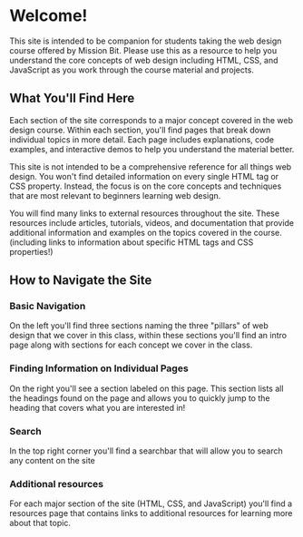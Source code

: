 # Welcome!
This site is intended to be companion for students taking the web design course offered by Mission Bit. 
Please use this as a resource to help you understand the core concepts of web design including HTML, CSS, and JavaScript as you work through the course material and projects.

## What You'll Find Here
Each section of the site corresponds to a major concept covered in the web design course. Within each section, you'll find pages that break down individual topics in more detail. Each page includes explanations, code examples, and interactive demos to help you understand the material better.


This site is not intended to be a comprehensive reference for all things web design. You won't find detailed information on every single HTML tag or CSS property. Instead, the focus is on the core concepts and techniques that are most relevant to beginners learning web design.

You will find many links to external resources throughout the site. These resources include articles, tutorials, videos, and documentation that provide additional information and examples on the topics covered in the course. (including links to information about specific HTML tags and CSS properties!)

## How to Navigate the Site
### Basic Navigation
On the left you'll find three sections naming the three "pillars" of web design that we cover in this class, within these sections you'll find an intro page along with sections for each concept we cover in the class.

### Finding Information on Individual Pages
On the right you'll see a section labeled on this page. This section lists all the headings found on the page and allows you to quickly jump to the heading that covers what you are interested in!


### Search
In the top right corner you'll find a searchbar that will allow you to search any content on the site 

### Additional resources
For each major section of the site (HTML, CSS, and JavaScript) you'll find a resources page that contains links to additional resources for learning more about that topic.

